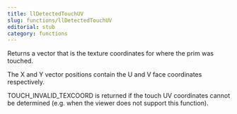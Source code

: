 ```yaml
---
title: llDetectedTouchUV
slug: functions/llDetectedTouchUV
editorial: stub
category: functions
---
```


<LSLFunction name="llDetectedTouchUV"/>

Returns a vector that is the texture coordinates for where the prim was touched.

The X and Y vector positions contain the U and V face coordinates respectively.

TOUCH_INVALID_TEXCOORD is returned if the touch UV coordinates cannot be determined (e.g. when the viewer does not support this function).
